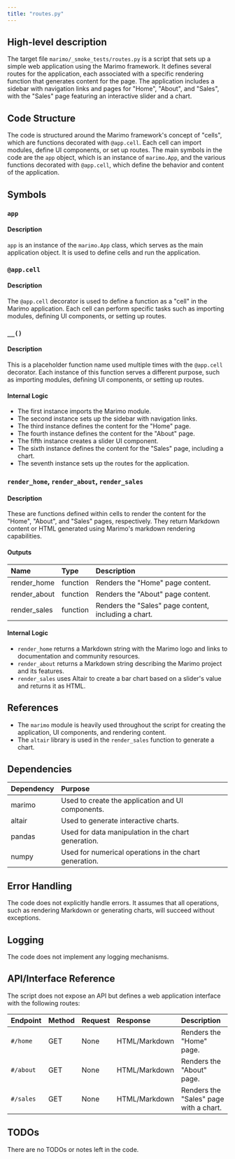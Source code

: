 ```yaml
---
title: "routes.py"
---
```


## High-level description

The target file `marimo/_smoke_tests/routes.py` is a script that sets up a simple web application using the Marimo framework. It defines several routes for the application, each associated with a specific rendering function that generates content for the page. The application includes a sidebar with navigation links and pages for "Home", "About", and "Sales", with the "Sales" page featuring an interactive slider and a chart.

## Code Structure

The code is structured around the Marimo framework's concept of "cells", which are functions decorated with `@app.cell`. Each cell can import modules, define UI components, or set up routes. The main symbols in the code are the `app` object, which is an instance of `marimo.App`, and the various functions decorated with `@app.cell`, which define the behavior and content of the application.

## Symbols

### `app`
#### Description
`app` is an instance of the `marimo.App` class, which serves as the main application object. It is used to define cells and run the application.

### `@app.cell`
#### Description
The `@app.cell` decorator is used to define a function as a "cell" in the Marimo application. Each cell can perform specific tasks such as importing modules, defining UI components, or setting up routes.

### `__()`
#### Description
This is a placeholder function name used multiple times with the `@app.cell` decorator. Each instance of this function serves a different purpose, such as importing modules, defining UI components, or setting up routes.

#### Internal Logic
- The first instance imports the Marimo module.
- The second instance sets up the sidebar with navigation links.
- The third instance defines the content for the "Home" page.
- The fourth instance defines the content for the "About" page.
- The fifth instance creates a slider UI component.
- The sixth instance defines the content for the "Sales" page, including a chart.
- The seventh instance sets up the routes for the application.

### `render_home`, `render_about`, `render_sales`
#### Description
These are functions defined within cells to render the content for the "Home", "About", and "Sales" pages, respectively. They return Markdown content or HTML generated using Marimo's markdown rendering capabilities.

#### Outputs
| Name | Type | Description |
|:-----|:-----|:------------|
| render_home | function | Renders the "Home" page content. |
| render_about | function | Renders the "About" page content. |
| render_sales | function | Renders the "Sales" page content, including a chart. |

#### Internal Logic
- `render_home` returns a Markdown string with the Marimo logo and links to documentation and community resources.
- `render_about` returns a Markdown string describing the Marimo project and its features.
- `render_sales` uses Altair to create a bar chart based on a slider's value and returns it as HTML.

## References

- The `marimo` module is heavily used throughout the script for creating the application, UI components, and rendering content.
- The `altair` library is used in the `render_sales` function to generate a chart.

## Dependencies

| Dependency | Purpose |
|:-----------|:--------|
| marimo | Used to create the application and UI components. |
| altair | Used to generate interactive charts. |
| pandas | Used for data manipulation in the chart generation. |
| numpy | Used for numerical operations in the chart generation. |

## Error Handling

The code does not explicitly handle errors. It assumes that all operations, such as rendering Markdown or generating charts, will succeed without exceptions.

## Logging

The code does not implement any logging mechanisms.

## API/Interface Reference

The script does not expose an API but defines a web application interface with the following routes:

| Endpoint | Method | Request | Response | Description |
|:---------|:-------|:--------|:---------|:------------|
| `#/home` | GET | None | HTML/Markdown | Renders the "Home" page. |
| `#/about` | GET | None | HTML/Markdown | Renders the "About" page. |
| `#/sales` | GET | None | HTML/Markdown | Renders the "Sales" page with a chart. |

## TODOs

There are no TODOs or notes left in the code.
